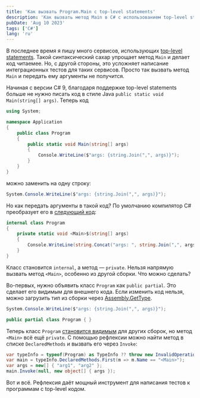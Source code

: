 ```yaml
---
title: 'Как вызвать Program.Main с top-level statements'
description: 'Как вызвать метод Main в C# с использованием top-level statements'
pubDate: 'Aug 10 2023'
tags: ['C#']
lang: 'ru'
---
```


В последнее время я пишу много сервисов, использующих [top-level statements](https://learn.microsoft.com/en-us/dotnet/csharp/whats-new/tutorials/top-level-statements). Такой синтаксический сахар упрощает метод `Main` и делает код читаемее. Но, с другой стороны, это усложняет написание интеграционных тестов для таких сервисов. Просто так вызвать метод `Main` и передать ему аргументы не получится.

Начиная с версии C# 9, благодаря поддержке top-level statements больше не нужно писать код в стиле Java `public static void Main(string[] args)`. Теперь код

```cs
using System;

namespace Application
{
    public class Program
    {
        public static void Main(string[] args)
        {
            Console.WriteLine($"args: {string.Join(",", args)}");
        }
    }
}
```

можно заменить на одну строку:

```cs
System.Console.WriteLine($"args: {string.Join(",", args)}");
```

Но как передать аргументы в такой код? По умолчанию компилятор C# преобразует его в [следующий код](https://sharplab.io/#v2:D4AQTAjAsAULIQJwAoAkAiAhgJwOYGcAuAAgG8EAGAOgCkB7ASwDtl0Aad4nAgSgF90PANywgA==):

```cs
internal class Program
{
    private static void <Main>$(string[] args)
    {
        Console.WriteLine(string.Concat("args: ", string.Join(",", args)));
    }
}
```

Класс становится `internal`, а метод — `private`. Нельзя напрямую вызвать метод `<Main>`, особенно из другой сборки. Что можно сделать?

Во-первых, нужно объявить класс `Program` как `public partial`. Это сделает его видимым для внешнего кода. Если изменить код нельзя, можно загрузить тип из сборки через [Assembly.GetType](https://learn.microsoft.com/en-us/dotnet/api/system.reflection.assembly.gettype).

```cs
System.Console.WriteLine($"args: {string.Join(",", args)}");

public partial class Program { }
```

Теперь класс `Program` [становится видимым](https://sharplab.io/#v2:D4AQTAjAsAULIQJwAoAkAiAhgJwOYGcAuAAgG8EAGAOgCkB7ASwDtl0Aad4nAgSgF90PANyx4AZmIAHHABcGmADbFwyiAHYyxPrCA===) для других сборок, но метод `<Main>` всё ещё `private`. С помощью рефлексии можно найти метод в списке `DeclaredMethods` и вызвать его через `Invoke`:

```cs
var typeInfo = typeof(Program) as TypeInfo ?? throw new InvalidOperationException();
var main = typeInfo.DeclaredMethods.First(m => m.Name == "<Main>");
var args = new[] { "arg1", "arg2" };
main.Invoke(null, new object[] { args });
```

Вот и всё. Рефлексия даёт мощный инструмент для написания тестов к программам с top-level кодом.
